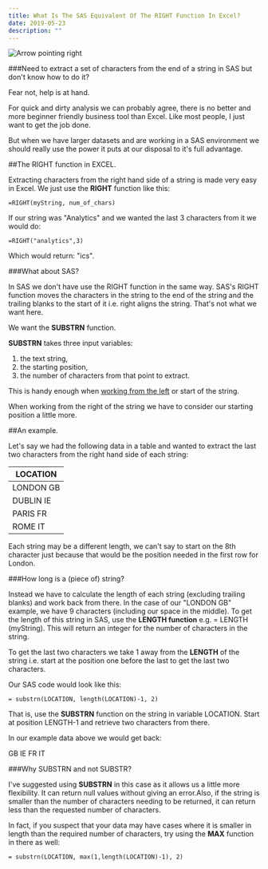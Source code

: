 ```yaml
---
title: What Is The SAS Equivalent Of The RIGHT Function In Excel?
date: 2019-05-23
description: ""
---
```

![Arrow pointing right](/images/arrow-right.jpg)

###Need to extract a set of characters from the end of a string in SAS but don't know how to do it?

Fear not, help is at hand.

For quick and dirty analysis we can probably agree, there is no better and more beginner friendly business tool than Excel. Like most people, I just want to get the job done.

But when we have larger datasets and are working in a SAS environment we should really use the power it puts at our disposal to it's full advantage.

##The RIGHT function in EXCEL.

Extracting characters from the right hand side of a string is made very easy in Excel. We just use the **RIGHT** function like this:

`
=RIGHT(myString, num_of_chars)
`

If our string was "Analytics" and we wanted the last 3 characters from it we would do:

`
=RIGHT("analytics",3)
`

Which would return: "ics".

###What about SAS?

In SAS we don't have use the RIGHT function in the same way. SAS's RIGHT function moves the characters in the string to the end of the string and the trailing blanks to the start of it i.e. right aligns the string. That's not what we want here.

We want the **SUBSTRN** function.

**SUBSTRN** takes three input variables:

1) the text string, 
2) the starting position, 
3) the number of characters from that point to extract.

This is handy enough when [working from the left](https://alanhylands.com/what-is-the-sas-equivalent-of-the-left-function-in-excel) or start of the string.

When working from the right of the string we have to consider our starting position a little more.

##An example.

Let's say we had the following data in a table and wanted to extract the last two characters from the right hand side of each string:

|LOCATION|
|---|
|LONDON GB|
|DUBLIN IE|
|PARIS FR|
|ROME IT|

Each string may be a different length, we can't say to start on the 8th character just because that would be the position needed in the first row for London.

###How long is a (piece of) string?

Instead we have to calculate the length of each string (excluding trailing blanks) and work back from there. In the case of our "LONDON GB" example, we have 9 characters (including our space in the middle). To get the length of this string in SAS, use the **LENGTH function** e.g. = LENGTH (myString). This will return an integer for the number of characters in the string.

To get the last two characters we take 1 away from the **LENGTH** of the string i.e. start at the position one before the last to get the last two characters.

Our SAS code would look like this:

`
= substrn(LOCATION, length(LOCATION)-1, 2)
`

That is, use the **SUBSTRN** function on the string in variable LOCATION. Start at position LENGTH-1 and retrieve two characters from there.

In our example data above we would get back:

GB
IE
FR
IT

###Why SUBSTRN and not SUBSTR?

I've suggested using **SUBSTRN** in this case as it allows us a little more flexibility. It can return null values without giving an error.Also, if the string is smaller than the number of characters needing to be returned, it can return less than the requested number of characters.

In fact, if you suspect that your data may have cases where it is smaller in length than the required number of characters, try using the **MAX** function in there as well:

`
= substrn(LOCATION, max(1,length(LOCATION)-1), 2)
`